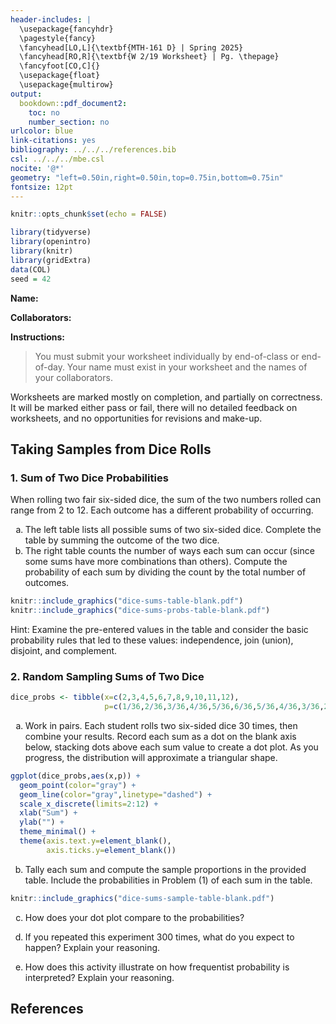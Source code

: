 ---
header-includes: |
  \usepackage{fancyhdr}
  \pagestyle{fancy}
  \fancyhead[LO,L]{\textbf{MTH-161 D} | Spring 2025}
  \fancyhead[RO,R]{\textbf{W 2/19 Worksheet} | Pg. \thepage}
  \fancyfoot[CO,C]{}
  \usepackage{float}
  \usepackage{multirow}
output:
  bookdown::pdf_document2:
    toc: no
    number_section: no
urlcolor: blue
link-citations: yes
bibliography: ../../../references.bib
csl: ../../../mbe.csl
nocite: '@*'
geometry: "left=0.50in,right=0.50in,top=0.75in,bottom=0.75in"
fontsize: 12pt
---

```{r setup, include=FALSE}
knitr::opts_chunk$set(echo = FALSE)
```

```{r echo=FALSE, eval=TRUE,message=FALSE, warning=FALSE}
library(tidyverse)
library(openintro)
library(knitr)
library(gridExtra)
data(COL)
seed = 42
```

**Name:**

**Collaborators:**

\noindent\rule{\textwidth}{1pt}
**Instructions:** 

> You must submit your worksheet individually by end-of-class or end-of-day. Your name must exist in your worksheet and the names of your collaborators.

Worksheets are marked mostly on completion, and partially on correctness. It will be marked either pass or fail, there will no detailed feedback on worksheets, and no opportunities for revisions and make-up.
\noindent\rule{\textwidth}{1pt}

## Taking Samples from Dice Rolls

### 1. Sum of Two Dice Probabilities

When rolling two fair six-sided dice, the sum of the two numbers rolled can range from 2 to 12. Each outcome has a different probability of occurring.

a. The left table lists all possible sums of two six-sided dice. Complete the table by summing the outcome of the two dice.
b. The right table counts the number of ways each sum can occur (since some sums have more combinations than others). Compute the probability of each sum by dividing the count by the total number of outcomes.

```{r dice-sums, echo=FALSE, fig.cap="", out.width="250px",out.height="250px",fig.show='hold',fig.align='center'}
knitr::include_graphics("dice-sums-table-blank.pdf")
knitr::include_graphics("dice-sums-probs-table-blank.pdf")
```

Hint: Examine the pre-entered values in the table and consider the basic probability rules that led to these values: independence, join (union), disjoint, and complement.

\newpage

### 2. Random Sampling Sums of Two Dice



```{r echo=FALSE, message=FALSE, warning=FALSE}
dice_probs <- tibble(x=c(2,3,4,5,6,7,8,9,10,11,12),
                     p=c(1/36,2/36,3/36,4/36,5/36,6/36,5/36,4/36,3/36,2/36,1/36))
```

a. Work in pairs. Each student rolls two six-sided dice 30 times, then combine your results. Record each sum as a dot on the blank axis below, stacking dots above each sum value to create a dot plot. As you progress, the distribution will approximate a triangular shape.

```{r message=FALSE, warning=FALSE, fig.width=8, fig.height=2, out.width='100%', fig.align='center'}
ggplot(dice_probs,aes(x,p)) + 
  geom_point(color="gray") + 
  geom_line(color="gray",linetype="dashed") + 
  scale_x_discrete(limits=2:12) + 
  xlab("Sum") + 
  ylab("") + 
  theme_minimal() + 
  theme(axis.text.y=element_blank(), 
        axis.ticks.y=element_blank())
```

b. Tally each sum and compute the sample proportions in the provided table. Include the probabilities in Problem (1) of each sum in the table.

```{r dice-sums-sample, echo=FALSE, fig.cap="", out.width="520px",out.height="520px",fig.align='center'}
knitr::include_graphics("dice-sums-sample-table-blank.pdf")
```

c. How does your dot plot compare to the probabilities?
\vfill

d. If you repeated this experiment 300 times, what do you expect to happen? Explain your reasoning.
\vfill

e. How does this activity illustrate on how frequentist probability is interpreted? Explain your reasoning.
\vfill

## **References**

::: {#refs}
:::
